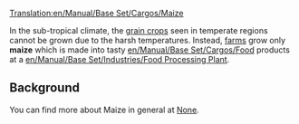 [[Translation:en/Manual/Base Set/Cargos/Maize]]

{{en/Manual/Base Set/Cargos/Cargo|name=Maize
|image=en/Manual/Base Set/Cargos/Grain.png
|produced=[[en/Manual/Base Set/Industries/Farm]]
|accepted=[[en/Manual/Base Set/Industries/Food Processing Plant]]
}}

In the sub-tropical climate, the [[en/Manual/Base Set/Cargos/Grain|grain crops]] seen in temperate regions cannot be grown due to the harsh temperatures.  Instead, [[en/Manual/Base Set/Industries/Farm|farms]] grow only '''maize''' which is made into tasty [[en/Manual/Base Set/Cargos/Food]] products at a [[en/Manual/Base Set/Industries/Food Processing Plant]].

==Background==
You can find more about Maize in general at [https://www.wikipedia.org/wiki/Maize None].